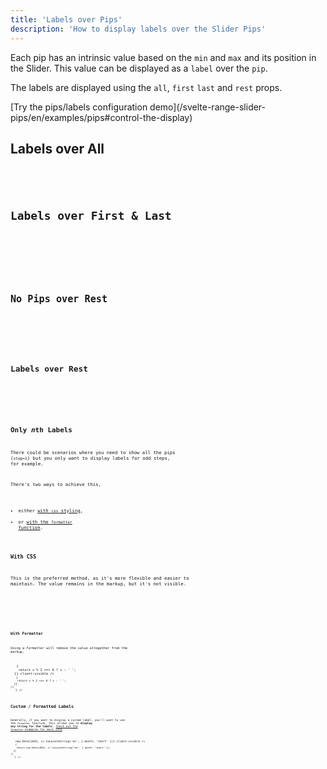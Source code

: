 ```yaml
---
title: 'Labels over Pips'
description: 'How to display labels over the Slider Pips'
---
```








Each pip has an intrinsic value based on the `min` and `max` and its position
in the Slider. This value can be displayed as a `label` over the `pip`.

The labels are displayed using the `all`, `first` `last` and `rest` props.

<Note title="Demo" type="info">
  [Try the pips/labels configuration demo](/svelte-range-slider-pips/en/examples/pips#control-the-display)
</Note>




## Labels over All
<Demo name="Labels over All" client:visible>
  <RangeSlider pips all="label" client:visible />
  <Code slot="svelte" lang="svelte" code='<RangeSlider pips all="label" />' />
</Demo>




## Labels over First &amp; Last
<Demo name="Labels over First &amp; Last" client:visible>
  <RangeSlider pips first="label" last="label" client:visible />
  <Code slot="svelte" lang="svelte" code='<RangeSlider pips first="label" last="label" />' />
</Demo>




## No Pips over Rest
<Demo name="No Pips over Rest" client:visible>
  <RangeSlider pips all="label" rest={false} client:visible />
  <Code slot="svelte" lang="svelte" code='<RangeSlider pips all="label" rest={false} />' />
</Demo>




## Labels over Rest
<Demo name="Labels over Rest" client:visible>
  <RangeSlider pips rest="label" client:visible />
  <Code slot="svelte" lang="svelte" code='<RangeSlider pips rest="label" />' />
</Demo>




## Only *n*th Labels

There could be scenarios where you need to show all the pips (`step=1`) but you only want to
display labels for odd steps, for example. 

There's two ways to achieve this, 
- either [with `css` styling](#with-css), 
- or [with the `formatter` function](#with-formatter).

### With CSS

This is the preferred method, as it's more flexible and easier to maintain. The
value remains in the markup, but it's not visible.

<Demo name="Only Odd Labels" panel="css" client:visible>
  <OddOnly client:visible />
  <Code slot="svelte" lang="svelte" code={cleanImport(OddOnlyRaw)} />
  <Code slot="css" lang="css" code={cleanImport(OddOnlyCss)} />
</Demo>

### With Formatter

Using a formatter will remove the value altogether from the markup.

<Demo name="Only Even Labels" client:visible>
  <RangeSlider pips all="label" max={20} formatter={(v) => {
    return v % 2 === 0 ? v : ' ';
  }} client:visible />
  <Code slot="svelte" lang="svelte" code={`<RangeSlider pips all="label" max={20} 
  formatter={(v) => {
    return v % 2 === 0 ? v : ' ';
  }} 
/>
  `} />
</Demo>





## Custom / Formatted Labels

Generally, if you want to display a custom label, you'll want to use the `formatter` function,
this allows you to **display any string for the labels**. [Check out the `formatter` examples for more info](/svelte-range-slider-pips/en/examples/formatter).

<Demo name="Labels as Months" client:visible>
  <RangeSlider pips all="label" max={11} formatter={(v) => new Date(2024, v).toLocaleString('en', { month: 'short' })} client:visible />
  <Code slot="svelte" lang="svelte" code={`<RangeSlider pips all="label" max={11} 
  formatter={(v) => {
    return new Date(2025, v).toLocaleString("en", { month: "short" });
  }}
/>
  `} />
</Demo>

